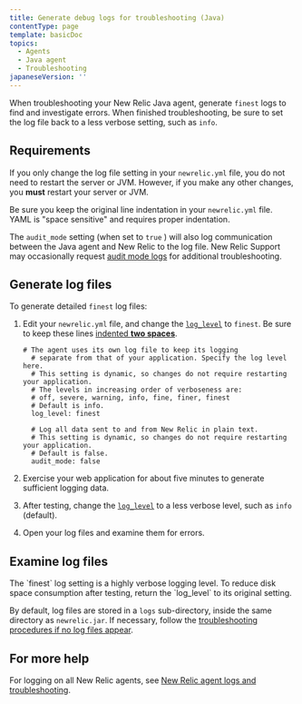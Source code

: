 ```yaml
---
title: Generate debug logs for troubleshooting (Java)
contentType: page
template: basicDoc
topics:
  - Agents
  - Java agent
  - Troubleshooting
japaneseVersion: ''
---
```


When troubleshooting your New Relic Java agent, generate `finest` logs to find and investigate errors. When finished troubleshooting, be sure to set the log file back to a less verbose setting, such as `info`.

## Requirements

If you only change the log file setting in your `newrelic.yml` file, you do not need to restart the server or JVM. However, if you make any other changes, you **must** restart your server or JVM.

Be sure you keep the original line indentation in your `newrelic.yml` file. YAML is "space sensitive" and requires proper indentation.

The `audit_mode` setting (when set to `true` ) will also log communication between the Java agent and New Relic to the log file. New Relic Support may occasionally request [audit mode logs](/docs/agents/manage-apm-agents/configuration/log-audit-all-data-your-new-relic-agent-transmits) for additional troubleshooting.

## Generate log files

To generate detailed `finest` log files:

1. Edit your `newrelic.yml` file, and change the [`log_level`](/docs/agents/java-agent/configuration/java-agent-configuration-config-file#cfg-log_level) to `finest`. Be sure to keep these lines [indented **two spaces**](#requirements).

   ```
   # The agent uses its own log file to keep its logging
     # separate from that of your application. Specify the log level here.
     # This setting is dynamic, so changes do not require restarting your application.
     # The levels in increasing order of verboseness are:
     # off, severe, warning, info, fine, finer, finest
     # Default is info.
     log_level: finest

     # Log all data sent to and from New Relic in plain text.
     # This setting is dynamic, so changes do not require restarting your application.
     # Default is false.
     audit_mode: false
   ```
2. Exercise your web application for about five minutes to generate sufficient logging data.
3. After testing, change the [`log_level`](/docs/agents/java-agent/configuration/java-agent-configuration-config-file#cfg-log_level) to a less verbose level, such as `info` (default).
4. Open your log files and examine them for errors.

## Examine log files

<Callout variant="important">
  The `finest` log setting is a highly verbose logging level. To reduce disk space consumption after testing, return the `log_level` to its original setting.
</Callout>

By default, log files are stored in a `logs` sub-directory, inside the same directory as `newrelic.jar`. If necessary, follow the [troubleshooting procedures if no log files appear](/docs/agents/java-agent/troubleshooting/no-log-file-java).

## For more help

For logging on all New Relic agents, see [New Relic agent logs and troubleshooting](/docs/agents/manage-apm-agents/troubleshooting/new-relic-agent-logs-troubleshooting).
